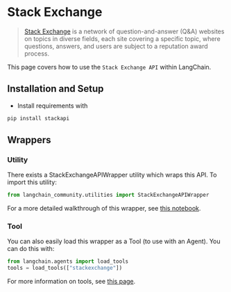 # Stack Exchange

> [Stack Exchange](https://en.wikipedia.org/wiki/Stack_Exchange) is a network of
> question-and-answer (Q&A) websites on topics in diverse fields, each site covering
> a specific topic, where questions, answers, and users are subject to a reputation award process.

This page covers how to use the `Stack Exchange API` within LangChain.

## Installation and Setup

- Install requirements with

```bash
pip install stackapi
```

## Wrappers

### Utility

There exists a StackExchangeAPIWrapper utility which wraps this API. To import this utility:

```python
from langchain_community.utilities import StackExchangeAPIWrapper
```

For a more detailed walkthrough of this wrapper, see [this notebook](/docs/integrations/tools/stackexchange).

### Tool

You can also easily load this wrapper as a Tool (to use with an Agent).
You can do this with:

```python
from langchain.agents import load_tools
tools = load_tools(["stackexchange"])
```

For more information on tools, see [this page](/docs/modules/agents/tools/).
